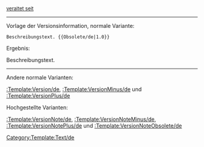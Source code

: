 <span style="font-size:small;">[[Release_notes_{{{1}}}/de|veraltet seit {{{1}}}]]</span><noinclude>

----

Vorlage der Versionsinformation, normale Variante:

 <nowiki>Beschreibungstext. {{Obsolete/de|1.0}}</nowiki>

Ergebnis:

Beschreibungstext. {{Obsolete/de|1.0}}

----

Andere normale Varianten:

[[:Template:Version/de]], [[:Template:VersionMinus/de]] und [[:Template:VersionPlus/de]]

Hochgestellte Varianten:

[[:Template:VersionNote/de]], [[:Template:VersionNoteMinus/de]], [[:Template:VersionNotePlus/de]] und [[:Template:VersionNoteObsolete/de]]

[[Category:Template:Text/de]]
</noinclude>